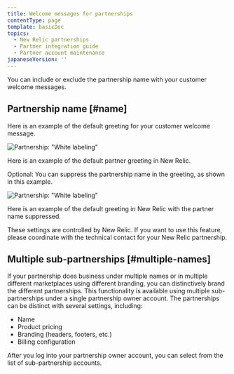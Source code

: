 ```yaml
---
title: Welcome messages for partnerships
contentType: page
template: basicDoc
topics:
  - New Relic partnerships
  - Partner integration guide
  - Partner account maintenance
japaneseVersion: ''
---
```


You can include or exclude the partnership name with your customer welcome messages.

## Partnership name [#name]

Here is an example of the default greeting for your customer welcome message.

![Partnership: "White labeling"](./images/screen-partner-welcome.png 'Partnership: "White labeling"')

Here is an example of the default partner greeting in New Relic.

Optional: You can suppress the partnership name in the greeting, as shown in this example.

![Partnership: "White labeling"](./images/screen-partner-suppress.png 'Partnership: "White labeling"')

Here is an example of the default greeting in New Relic with the partner name suppressed.

These settings are controlled by New Relic. If you want to use this feature, please coordinate with the technical contact for your New Relic partnership.

## Multiple sub-partnerships [#multiple-names]

If your partnership does business under multiple names or in multiple different marketplaces using different branding, you can distinctively brand the different partnerships. This functionality is available using multiple sub-partnerships under a single partnership owner account. The partnerships can be distinct with several settings, including:

* Name
* Product pricing
* Branding (headers, footers, etc.)
* Billing configuration

After you log into your partnership owner account, you can select from the list of sub-partnership accounts.
